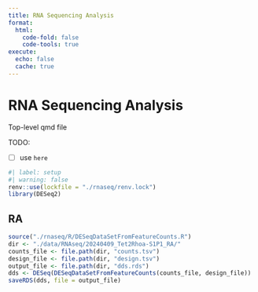 ```yaml
---
title: RNA Sequencing Analysis
format:
  html:
    code-fold: false
    code-tools: true
execute:
  echo: false
  cache: true
---
```


# RNA Sequencing Analysis

Top-level qmd file

TODO:

- [ ] use `here`


```r
#| label: setup
#| warning: false
renv::use(lockfile = "./rnaseq/renv.lock")
library(DESeq2)
```

## RA

```r
source("./rnaseq/R/DESeqDataSetFromFeatureCounts.R")
dir <- "./data/RNAseq/20240409_Tet2Rhoa-S1P1_RA/"
counts_file <- file.path(dir, "counts.tsv")
design_file <- file.path(dir, "design.tsv")
output_file <- file.path(dir, "dds.rds")
dds <- DESeq(DESeqDataSetFromFeatureCounts(counts_file, design_file))
saveRDS(dds, file = output_file)
```

